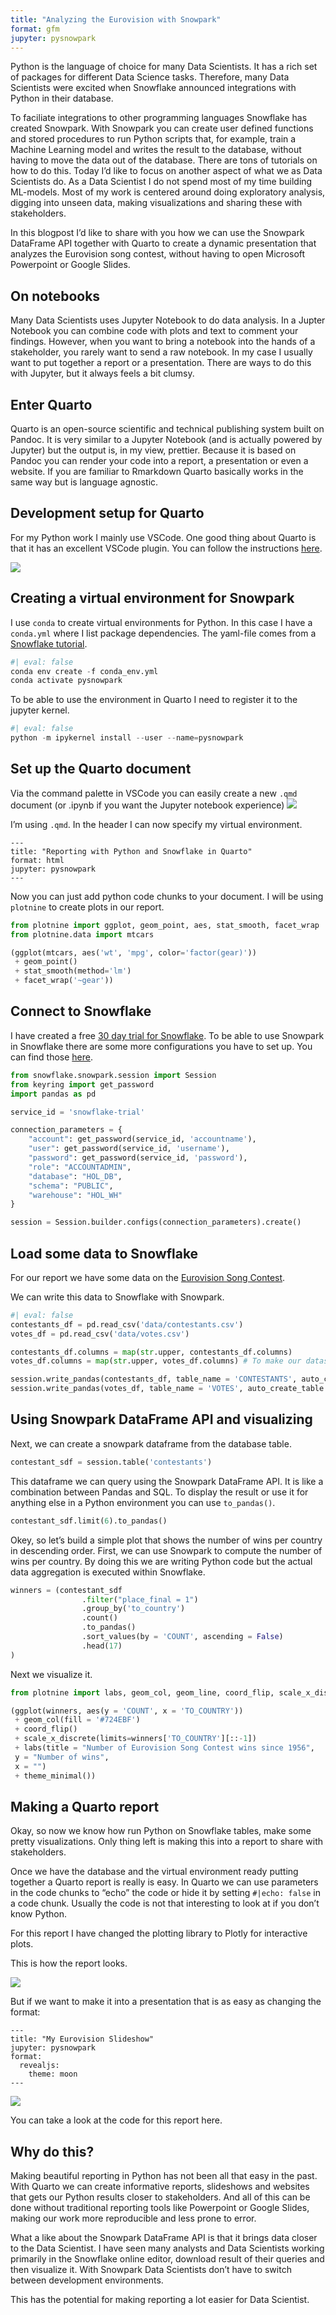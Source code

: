 ```yaml
---
title: "Analyzing the Eurovision with Snowpark"
format: gfm
jupyter: pysnowpark
---
```


Python is the language of choice for many Data Scientists. It has a rich set of packages for different Data Science tasks. Therefore, many Data Scientists were excited when Snowflake announced integrations with Python in their database. 

To faciliate integrations to other programming languages Snowflake has created Snowpark. With Snowpark you can create user defined functions and stored procedures to run Python scripts that, for example, train a Machine Learning model and writes the result to the database, without having to move the data out of the database. There are tons of tutorials on how to do this. Today I'd like to focus on another aspect of what we as Data Scientists do. As a Data Scientist I do not spend most of my time building ML-models. Most of my work is centered around doing exploratory analysis, digging into unseen data, making visualizations and sharing these with stakeholders.

In this blogpost I'd like to share with you how we can use the Snowpark DataFrame API together with Quarto to create a dynamic presentation that analyzes the Eurovision song contest, without having to open Microsoft Powerpoint or Google Slides.

## On notebooks

Many Data Scientists uses Jupyter Notebook to do data analysis. In a Jupter Notebook you can combine code with plots and text to comment your findings. However, when you want to bring a notebook into the hands of a stakeholder, you rarely want to send a raw notebook. In my case I usually want to put together a report or a presentation. There are ways to do this with Jupyter, but it always feels a bit clumsy.

## Enter Quarto

Quarto is an open-source scientific and technical publishing system built on Pandoc. It is very similar to a Jupyter Notebook (and is actually powered by Jupyter) but the output is, in my view, prettier. Because it is based on Pandoc you can render your code into a report, a presentation or even a website. If you are familiar to Rmarkdown Quarto basically works in the same way but is language agnostic.

## Development setup for Quarto

For my Python work I mainly use VSCode. One good thing about Quarto is that it has an excellent VSCode plugin. You can follow the instructions [here](https://quarto.org/docs/get-started/hello/vscode.html).

![](img/vscode-render.png)

## Creating a virtual environment for Snowpark

I use `conda` to create virtual environments for Python. In this case I have a `conda.yml` where I list package dependencies. The yaml-file comes from a [Snowflake tutorial](https://github.com/Snowflake-Labs/sfguide-getting-started-machine-learning.git).

```python
#| eval: false
conda env create -f conda_env.yml
conda activate pysnowpark
```

To be able to use the environment in Quarto I need to register it to the jupyter kernel.

```python
#| eval: false
python -m ipykernel install --user --name=pysnowpark
```

## Set up the Quarto document

Via the command palette in VSCode you can easily create a new `.qmd` document (or .ipynb if you want the Jupyter notebook experience) ![](img/cmd-palette.png)

I'm using `.qmd`. In the header I can now specify my virtual environment.

```
---
title: "Reporting with Python and Snowflake in Quarto"
format: html
jupyter: pysnowpark
---
```

Now you can just add python code chunks to your document. I will be using `plotnine` to create plots in our report. 

```python
from plotnine import ggplot, geom_point, aes, stat_smooth, facet_wrap
from plotnine.data import mtcars

(ggplot(mtcars, aes('wt', 'mpg', color='factor(gear)'))
 + geom_point()
 + stat_smooth(method='lm')
 + facet_wrap('~gear'))
```


## Connect to Snowflake

I have created a free [30 day trial for Snowflake](https://signup.snowflake.com/). To be able to use Snowpark in Snowflake there are some more configurations you have to set up. You can find those [here](https://quickstarts.snowflake.com/guide/getting_started_snowpark_machine_learning/index.html#0).

```python
from snowflake.snowpark.session import Session
from keyring import get_password
import pandas as pd

service_id = 'snowflake-trial'

connection_parameters = {
    "account": get_password(service_id, 'accountname'),
    "user": get_password(service_id, 'username'),
    "password": get_password(service_id, 'password'),
    "role": "ACCOUNTADMIN",
    "database": "HOL_DB",
    "schema": "PUBLIC",
    "warehouse": "HOL_WH"
}

session = Session.builder.configs(connection_parameters).create()
```

## Load some data to Snowflake

For our report we have some data on the [Eurovision Song Contest](https://github.com/Spijkervet/eurovision-dataset). 

We can write this data to Snowflake with Snowpark.

```python
#| eval: false
contestants_df = pd.read_csv('data/contestants.csv')
votes_df = pd.read_csv('data/votes.csv')

contestants_df.columns = map(str.upper, contestants_df.columns)
votes_df.columns = map(str.upper, votes_df.columns) # To make our dataset work with the Snowpark API we need to make the columns names upper case.

session.write_pandas(contestants_df, table_name = 'CONTESTANTS', auto_create_table = True, overwrite = True)
session.write_pandas(votes_df, table_name = 'VOTES', auto_create_table = True, overwrite = True)
```

## Using Snowpark DataFrame API and visualizing

Next, we can create a snowpark dataframe from the database table.

```python
contestant_sdf = session.table('contestants')
```

This dataframe we can query using the Snowpark DataFrame API. It is like a combination between Pandas and SQL. To display the result or use it for anything else in a Python environment you can use `to_pandas()`.

```python
contestant_sdf.limit(6).to_pandas()
```

Okey, so let's build a simple plot that shows the number of wins per country in descending order. First, we can use Snowpark to compute the number of wins per country. By doing this we are writing Python code but the actual data aggregation is executed within Snowflake.

```python
winners = (contestant_sdf
                .filter("place_final = 1")
                .group_by('to_country')
                .count()
                .to_pandas()
                .sort_values(by = 'COUNT', ascending = False)
                .head(17)
)
```

Next we visualize it.

```python
from plotnine import labs, geom_col, geom_line, coord_flip, scale_x_discrete, theme_minimal

(ggplot(winners, aes(y = 'COUNT', x = 'TO_COUNTRY'))
 + geom_col(fill = '#724EBF')
 + coord_flip()
 + scale_x_discrete(limits=winners['TO_COUNTRY'][::-1])
 + labs(title = "Number of Eurovision Song Contest wins since 1956",
 y = "Number of wins",
 x = "")
 + theme_minimal())
```

## Making a Quarto report

Okay, so now we know how run Python on Snowflake tables, make some pretty visualizations. Only thing left is making this into a report to share with stakeholders. 

Once we have the database and the virtual environment ready putting together a Quarto report is really is easy. In Quarto we can use parameters in the code chunks to "echo" the code or hide it by setting `#|echo: false` in a code chunk. Usually the code is not that interesting to look at if you don't know Python.

For this report I have changed the plotting library to Plotly for interactive plots.

This is how the report looks.

![](img/quarto-report.gif)

But if we want to make it into a presentation that is as easy as changing the format:

```
---
title: "My Eurovision Slideshow"
jupyter: pysnowpark
format:
  revealjs: 
    theme: moon
---
```

![](img/quarto-slideshow.gif)

 You can take a look at the code for this report here.

## Why do this?

Making beautiful reporting in Python has not been all that easy in the past. With Quarto we can create informative reports, slideshows and websites that gets our Python results closer to stakeholders. And all of this can be done without traditional reporting tools like Powerpoint or Google Slides, making our work more reproducible and less prone to error.

What a like about the Snowpark DataFrame API is that it brings data closer to the Data Scientist. I have seen many analysts and Data Scientists working primarily in the Snowflake online editor, download result of their queries and then visualize it. With Snowpark Data Scientists don't have to switch between development environments.

This has the potential for making reporting a lot easier for Data Scientist.


